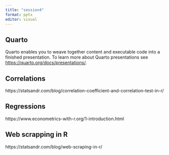 ```yaml
---
title: "session4"
format: pptx
editor: visual
---
```


## Quarto

Quarto enables you to weave together content and executable code into a finished presentation. To learn more about Quarto presentations see <https://quarto.org/docs/presentations/>.

## Correlations

https://statsandr.com/blog/correlation-coefficient-and-correlation-test-in-r/

## Regressions

https://www.econometrics-with-r.org/1-introduction.html

## Web scrapping in R

https://statsandr.com/blog/web-scraping-in-r/
